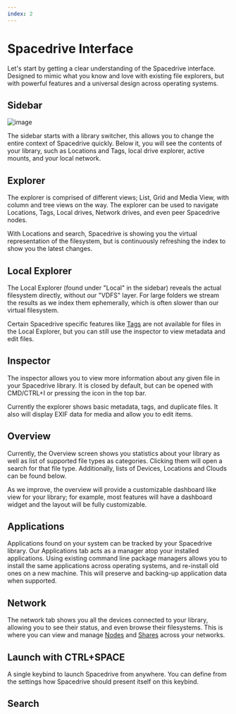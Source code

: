 ```yaml
---
index: 2
---
```


# Spacedrive Interface

Let's start by getting a clear understanding of the Spacedrive interface. Designed to mimic what you know and love with existing file explorers, but with powerful features and a universal design across operating systems.

## Sidebar

![image](/library_switcher.webp)

The sidebar starts with a library switcher, this allows you to change the entire context of Spacedrive quickly. Below it, you will see the contents of your library, such as Locations and Tags, local drive explorer, active mounts, and your local network.

## Explorer

The explorer is comprised of different views; List, Grid and Media View, with column and tree views on the way. The explorer can be used to navigate Locations, Tags, Local drives, Network drives, and even peer Spacedrive nodes.

With Locations and search, Spacedrive is showing you the virtual representation of the filesystem, but is continuously refreshing the index to show you the latest changes.

## Local Explorer

The Local Explorer (found under "Local" in the sidebar) reveals the actual filesystem directly, without our "VDFS" layer. For large folders we stream the results as we index them ephemerally, which is often slower than our virtual filesystem.

Certain Spacedrive specific features like [Tags](/docs/product/guides/tags) are not available for files in the Local Explorer, but you can still use the inspector to view metadata and edit files.

## Inspector

The inspector allows you to view more information about any given file in your Spacedrive library. It is closed by default, but can be opened with CMD/CTRL+I or pressing the icon in the top bar.

Currently the explorer shows basic metadata, tags, and duplicate files. It also will display EXIF data for media and allow you to edit items.

## Overview

Currently, the Overview screen shows you statistics about your library as well as list of supported file types as categories. Clicking them will open a search for that file type. Additionally, lists of Devices, Locations and Clouds can be found below.

As we improve, the overview will provide a customizable dashboard like view for your library; for example, most features will have a dashboard widget and the layout will be fully customizable.

## Applications

<Notice type="info" text="This feature is coming in mid June 2024" />

Applications found on your system can be tracked by your Spacedrive library. Our Applications tab acts as a manager atop your installed applications. Using existing command line package managers allows you to install the same applications across operating systems, and re-install old ones on a new machine. This will preserve and backing-up application data when supported.

## Network

The network tab shows you all the devices connected to your library, allowing you to see their status, and even browse their filesystems. This is where you can view and manage [Nodes](/docs/product/guides/network#Nodes) and [Shares](/docs/product/guides/network#Shares) across your networks.

## Launch with CTRL+SPACE

<Notice type="info" text="This feature is coming in mid June 2024" />

A single keybind to launch Spacedrive from anywhere. You can define from the settings how Spacedrive should present itself on this keybind.

## Search
